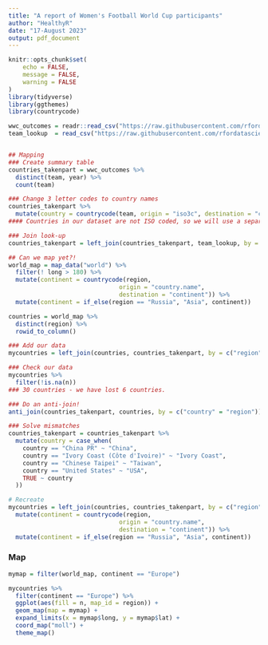 ```yaml
---
title: "A report of Women's Football World Cup participants"
author: "HealthyR"
date: "17-August 2023"
output: pdf_document
---
```

```r
knitr::opts_chunk$set(
	echo = FALSE,
	message = FALSE,
	warning = FALSE
)
library(tidyverse)
library(ggthemes)
library(countrycode)

wwc_outcomes = readr::read_csv("https://raw.githubusercontent.com/rfordatascience/tidytuesday/master/data/2019/2019-07-09/wwc_outcomes.csv")
team_lookup  = read_csv("https://raw.githubusercontent.com/rfordatascience/tidytuesday/master/data/2019/2019-07-09/codes.csv")


## Mapping
### Create summary table
countries_takenpart = wwc_outcomes %>% 
  distinct(team, year) %>% 
  count(team)

### Change 3 letter codes to country names
countries_takenpart %>% 
  mutate(country = countrycode(team, origin = "iso3c", destination = "country.name"))
#### Countries in our dataset are not ISO coded, so we will use a separate look-up. 

### Join look-up
countries_takenpart = left_join(countries_takenpart, team_lookup, by = c("team" = "team"))

## Can we map yet?!
world_map = map_data("world") %>% 
  filter(! long > 180) %>% 
  mutate(continent = countrycode(region,
                               origin = "country.name",
                               destination = "continent")) %>% 
  mutate(continent = if_else(region == "Russia", "Asia", continent))

countries = world_map %>% 
  distinct(region) %>% 
  rowid_to_column()

### Add our data
mycountries = left_join(countries, countries_takenpart, by = c("region" = "country"))

### Check our data
mycountries %>% 
  filter(!is.na(n))
### 30 countries - we have lost 6 countries. 

### Do an anti-join!
anti_join(countries_takenpart, countries, by = c("country" = "region"))

### Solve mismatches
countries_takenpart = countries_takenpart %>% 
  mutate(country = case_when(
    country == "China PR" ~ "China",
    country == "Ivory Coast (Côte d'Ivoire)" ~ "Ivory Coast",
    country == "Chinese Taipei" ~ "Taiwan",
    country == "United States" ~ "USA",
    TRUE ~ country
  ))

# Recreate
mycountries = left_join(countries, countries_takenpart, by = c("region" = "country")) %>% 
  mutate(continent = countrycode(region,
                               origin = "country.name",
                               destination = "continent")) %>% 
  mutate(continent = if_else(region == "Russia", "Asia", continent)) 
```

### Map

```r

mymap = filter(world_map, continent == "Europe")

mycountries %>% 
  filter(continent == "Europe") %>% 
  ggplot(aes(fill = n, map_id = region)) +
  geom_map(map = mymap) +
  expand_limits(x = mymap$long, y = mymap$lat) +
  coord_map("moll") +
  theme_map()
```
